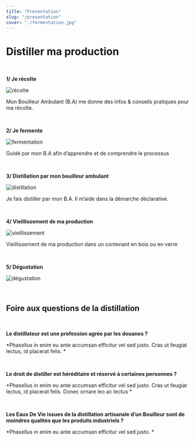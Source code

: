 ```yaml
---
title: "Presentation"
slug: "/presentation"
cover: "./fermentation.jpg"
---
```


Distiller ma production
========

<br />

**1/ Je récolte**

![récolte](./recolte.jpg "image-presentation")

Mon Bouilleur Ambulant (B.A) me donne des infos & conseils pratiques pour ma récolte.

<br />

**2/ Je fermente**

![fermentation](./fermentation.jpg "image-presentation")

Guidé par mon B.A afin d’apprendre et de comprendre le processus

<br />

**3/ Distillation par mon bouilleur ambulant**

![distillation](./distillation.jpg "image-presentation")

Je fais distiller par mon B.A. Il m’aide dans la démarche déclarative.

<br />

**4/ Vieillissement de ma production**

![vieillissement](./vieillissement.jpg "image-presentation")

Vieillissement de ma production dans un contenant en bois ou en verre

<br />

**5/ Dégustation**

![dégustation](./degustation.jpg "image-presentation")

<br />

## Foire aux questions de la distillation

<br />

**Le distillateur est une profession
agrée par les douanes ?**

*Phasellus in enim eu ante accumsan efficitur vel sed justo. Cras ut feugiat lectus, id placerat felis. *

<br />


**Le droit de distiller est héréditaire et
réservé à certaines personnes ?**

*Phasellus in enim eu ante accumsan efficitur vel sed justo. Cras ut feugiat lectus, id placerat felis. Donec ornare leo ac lectus *

<br />


**Les Eaux De Vie issues de la
distillation artisanale d’un Bouilleur
sont de moindres qualités que les
produits industriels ?**

*Phasellus in enim eu ante accumsan efficitur vel sed justo. *

